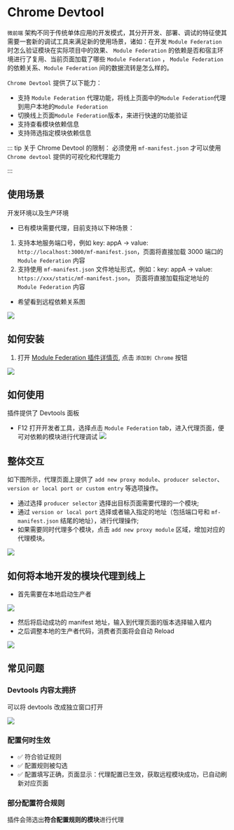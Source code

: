 # Chrome Devtool

`微前端` 架构不同于传统单体应用的开发模式，其分开开发、部署、调试的特征使其需要一套新的调试工具来满足新的使用场景，诸如：在开发 `Module Federation` 时怎么验证模块在实际项目中的效果、 `Module Federation` 的依赖是否和宿主环境进行了复用、当前页面加载了哪些 `Module Federation` ， `Module Federation` 的依赖关系、`Module Federation` 间的数据流转是怎么样的。

`Chrome Devtool` 提供了以下能力：

- 支持 `Module Federation` 代理功能，将线上页面中的`Module Federation`代理到用户本地的`Module Federation`
- 切换线上页面`Module Federation`版本，来进行快速的功能验证
- 支持查看模块依赖信息
- 支持筛选指定模块依赖信息

::: tip 关于 Chrome Devtool 的限制：
必须使用 `mf-manifest.json` 才可以使用 `Chrome devtool` 提供的可视化和代理能力

:::

## 使用场景

开发环境以及生产环境

- 已有模块需要代理，目前支持以下种场景：

1. 支持本地服务端口号，例如 key: appA -> value: `http://localhost:3000/mf-manifest.json`，页面将直接加载 3000 端口的 `Module Federation` 内容
2. 支持使用 `mf-manifest.json` 文件地址形式，例如：key: appA -> value: `https://xxx/static/mf-manifest.json`， 页面将直接加载指定地址的 `Module Federation` 内容

- 希望看到远程依赖关系图

![](@public/guide/chrome-devtools/features.png)

## 如何安装

1. 打开 [Module Federation 插件详情页](https://chromewebstore.google.com/detail/module-federation/aeoilchhomapofiopejjlecddfldpeom?hl=zh-CN&utm_source=ext_sidebar), 点击 `添加到 Chrome` 按钮

![](@public/guide/chrome-devtools/chrome-store-add-devtool.png)

## 如何使用

插件提供了 Devtools 面板

- F12 打开开发者工具，选择点击 `Module Federation` tab，进入代理页面，便可对依赖的模块进行代理调试
  ![](@public/guide/chrome-devtools/open-devtools.png)

## 整体交互

如下图所示，代理页面上提供了 `add new proxy module`、`producer selector`、 `version or local port or custom entry` 等选项操作。

- 通过选择 `producer selector` 选择出目标页面需要代理的一个模块;
- 通过 `version or local port` 选择或者输入指定的地址（包括端口号和 `mf-manifest.json` 结尾的地址），进行代理操作;
- 如果需要同时代理多个模块，点击 `add new proxy module` 区域，增加对应的代理模块。

![](@public/guide/chrome-devtools/opereation-guide.png)

## 如何将本地开发的模块代理到线上

- 首先需要在本地启动生产者

![](@public/guide/chrome-devtools/dev-to-proxy.png)

- 然后将启动成功的 manifest 地址，输入到代理页面的版本选择输入框内
- 之后调整本地的生产者代码，消费者页面将会自动 Reload

![](@public/guide/chrome-devtools/proxy-to-local.png)

## 常见问题

### Devtools 内容太拥挤

可以将 devtools 改成独立窗口打开

![](@public/guide/chrome-devtools/split-window.png)

### 配置何时生效

- ✅ 符合验证规则
- ✅ 配置规则被勾选
- ✅ 配置填写正确，页面显示：代理配置已生效，获取远程模块成功，已自动刷新对应页面

### 部分配置符合规则

插件会筛选出**符合配置规则的模块**进行代理
